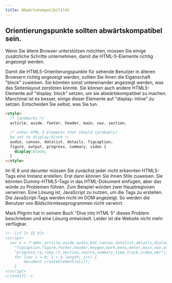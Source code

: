 ```yaml
---
title: Abwärtskompatibilität
---
```



## Orientierungspunkte sollten abwärtskompatibel sein.

Wenn Sie ältere Browser unterstützen möchten, müssen Sie einige zusätzliche Schritte unternehmen, damit die HTML-5-Elemente richtig
angezeigt werden.

<Aside type="tip" title="Gutes Beispiel: Setzen Sie die Orientierungspunkte auf display:block">
  Damit die HTML5-Orientierungspunkte für sehende Benutzer in älteren Browsern richtig angezeigt werden, sollten Sie ihnen die
  Eigenschaft "block" zuweisen. Sie könnten sonst untereinander angezeigt werden, was das Seitenlayout zerstören könnte. Sie können
  auch andere HTML5-Elemente auf "display: block" setzen, um sie abwärtskompatibel zu machen. Manchmal ist es besser, einige dieser
  Elemente auf "display: inline" zu setzen. Entscheiden Sie selbst, was Sie tun.

  ```html
  <style>
    /* landmarks */
    article, aside, footer, header, main, nav, section,

    /* other HTML 5 elements that should (probably)
    be set to display:block */
    audio, canvas, datalist, details, figcaption,
    figure, output, progress, summary, video {
      display:block;
    }
  </style>
  ```
</Aside>

<Aside type="tip" title="Gutes Beispiel: Verwendung von JavaScript zur Behebung von Problemen bei der Darstellung von Orientierungspunkten in IE 8 und niedriger">
  Im IE 8 und darunter müssen Sie zunächst jeder nicht erkannten HTML5-Tags eine Instanz erstellen. Erst dann können Sie ihnen Stile
  zuweisen. Sie könnten Dummy-HTML5-Tags in das HTML-Dokument einfügen, aber das würde zu Problemen führen. Zum Beispiel würden zwei
  Hauptregionen verwirren. Eine Lösung ist, JavaScript zu nutzen, um die Tags zu erstellen. Die JavaScript-Tags werden nicht im DOM
  angezeigt. So werden die Benutzer von Bildschirmleseprogrammen nicht verwirrt.

  Mark Pilgrim hat in seinem Buch "Dive into HTML 5" dieses Problem beschrieben und eine Lösung entwickelt. Leider ist die Website
  nicht mehr verfügbar.

  ```html
  <!--[if lt IE 9]>
  <script>
    var e = ("abbr,article,aside,audio,bdi,canvas,datalist,details,dialog," +
      "figcaption,figure,footer,header,keygen,mark,menu,meter,main,nav,output," +
      "progress,rp,ruby,rt,section,source,summary,time,track,video,wbr").split(',');
      for (var i = 0; i < e.length; i++) {
          document.createElement(e[i]);
      }
  </script>
  <![endif]-->
  ```
</Aside>

